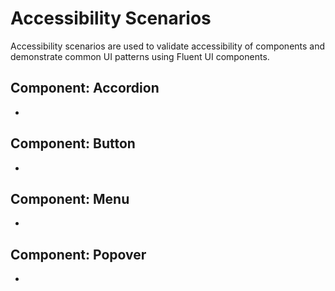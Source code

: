 
<Meta title="Accessibility Scenarios/ List of Scenarios " />

# Accessibility Scenarios

Accessibility scenarios are used to validate accessibility of components and demonstrate common UI patterns using Fluent UI components.

## Component: Accordion

- <FullscreenLink content="Accordion / Simple Form" parent="accordion-accessibility-scenario" story="simple-form" />

## Component: Button

- <FullscreenLink content="Button / Calendar Buttons" parent="button-accessibility-scenario" story="calendar-buttons" />

## Component: Menu

- <FullscreenLink content="Menu / Profile Menu" parent="menu-accessibility-scenario" story="profile-menu" />

## Component: Popover

- <FullscreenLink content="Popover / Add people" parent="popover-accessibility-scenario" story="add-people" />
